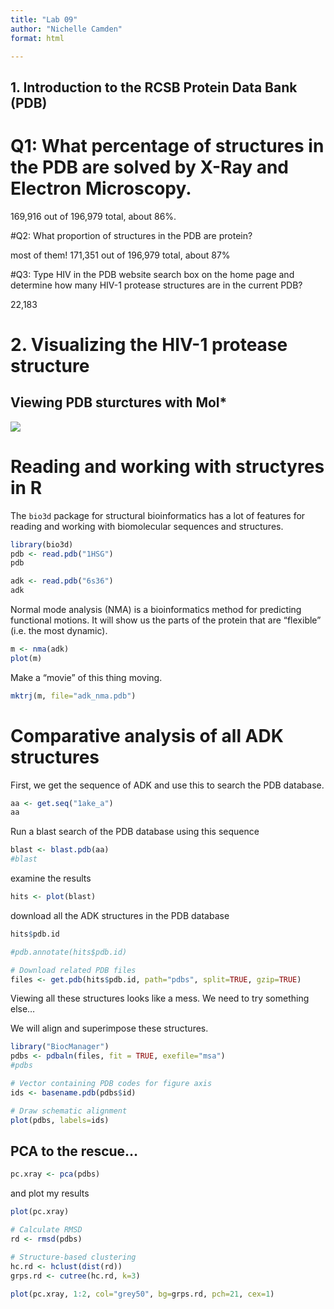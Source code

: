 ```yaml
---
title: "Lab 09"
author: "Nichelle Camden"
format: html

---
```


## 1. Introduction to the RCSB Protein Data Bank (PDB)
# Q1: What percentage of structures in the PDB are solved by X-Ray and Electron Microscopy.

169,916 out of 196,979 total, about 86%.

#Q2: What proportion of structures in the PDB are protein?

most of them! 171,351 out of 196,979 total, about 87%

#Q3: Type HIV in the PDB website search box on the home page and determine how many HIV-1 protease structures are in the current PDB?

22,183

# 2. Visualizing the HIV-1 protease structure
## Viewing PDB sturctures with Mol*

![](1HSG.png)

# Reading and working with structyres in R

The `bio3d` package for structural bioinformatics has a lot of features for reading and working with biomolecular sequences and structures.
```r

library(bio3d)
pdb <- read.pdb("1HSG")
pdb

```


```r
adk <- read.pdb("6s36")
adk
```


Normal mode analysis (NMA) is a bioinformatics method for predicting functional motions. It will show us the parts of the protein that are "flexible" (i.e. the most dynamic).
```r
m <- nma(adk)
plot(m)
```

Make a "movie" of this thing moving.
```r
mktrj(m, file="adk_nma.pdb")
```

# Comparative analysis of all ADK structures

First, we get the sequence of ADK and use this to search the PDB database.
```r
aa <- get.seq("1ake_a")
aa
```
Run a blast search of the PDB database using this sequence
```r
blast <- blast.pdb(aa)
#blast
```

examine the results
```r
hits <- plot(blast)

```
download all the ADK structures in the PDB database
```r
hits$pdb.id
```

```r
#pdb.annotate(hits$pdb.id)
```

```r
# Download related PDB files
files <- get.pdb(hits$pdb.id, path="pdbs", split=TRUE, gzip=TRUE)
```
Viewing all these structures looks like a mess.
We need to try something else...

We will align and superimpose these structures.

```r
library("BiocManager")
pdbs <- pdbaln(files, fit = TRUE, exefile="msa")
#pdbs
```

```r
# Vector containing PDB codes for figure axis
ids <- basename.pdb(pdbs$id)
```


```r
# Draw schematic alignment
plot(pdbs, labels=ids)
```

## PCA to the rescue...
```r
pc.xray <- pca(pdbs)
```
and plot my results
```r
plot(pc.xray)
```

```r
# Calculate RMSD
rd <- rmsd(pdbs)
```


```r
# Structure-based clustering
hc.rd <- hclust(dist(rd))
grps.rd <- cutree(hc.rd, k=3)
```


```r
plot(pc.xray, 1:2, col="grey50", bg=grps.rd, pch=21, cex=1)
```

